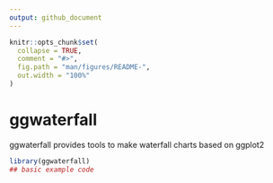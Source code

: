 ```yaml
---
output: github_document
---
```


<!-- README.md is generated from README.Rmd. Please edit that file -->

```r
knitr::opts_chunk$set(
  collapse = TRUE,
  comment = "#>",
  fig.path = "man/figures/README-",
  out.width = "100%"
)
```

# ggwaterfall

<!-- badges: start -->
<!-- badges: end -->

ggwaterfall provides tools to make waterfall charts based on ggplot2



```r
library(ggwaterfall)
## basic example code
```

